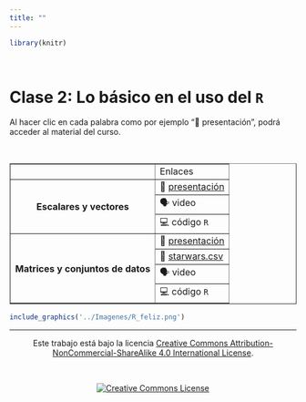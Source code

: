 ```yaml
---
title: ""
---
```


```r

library(knitr)
```

<br>

# Clase 2: Lo básico en el uso del `R`

Al hacer clic en cada palabra como por ejemplo "&#128064; presentación", podrá acceder al material del curso.

<br>

<div class = "row">

<div class = "col-md-6">

<table border="1">
<tr>
 <th></th>
 <td>Enlaces</td>
</tr>

<tr>
 <th rowspan="3">Escalares y vectores</th>
 <td>&#128064; [presentación](https://leo4luffy.github.io/Dapositivas_R_amigable/clase_2a#1)</td>
</tr>
<tr>
 <td>&#128483;  video</td>
</tr>
<tr>
 <td>&#128187; código `R`</td>
</tr>

<tr>
 <th rowspan="4">Matrices y conjuntos de datos</th>
 <td>&#128064; [presentación](https://leo4luffy.github.io/Dapositivas_R_amigable/clase_2b#1)</td>
</tr>
<tr>
 <td>&#128221; <a href="../conjuntos_datos/starwars.csv" class="export">starwars.csv</a></td>
</tr>
<tr>
 <td>&#128483;  video</td>
</tr>
<tr>
 <td>&#128187; código `R`</td>
</tr>

</table>

</div>

<div class = "col-md-6">

```r

include_graphics('../Imagenes/R_feliz.png')
```

</div>

</div>

<hr>

<section style="text-align: center;">Este trabajo está bajo la licencia <a rel="license" href="http://creativecommons.org/licenses/by-nc-sa/4.0/">Creative Commons Attribution-NonCommercial-ShareAlike 4.0 International License</a>.</section>

<br>

<section style="text-align: center;"><a rel="license" href="http://creativecommons.org/licenses/by-nc-sa/4.0/"><img alt="Creative Commons License" style="border-width:0" src="https://i.creativecommons.org/l/by-nc-sa/4.0/88x31.png" /></a><br/></section>